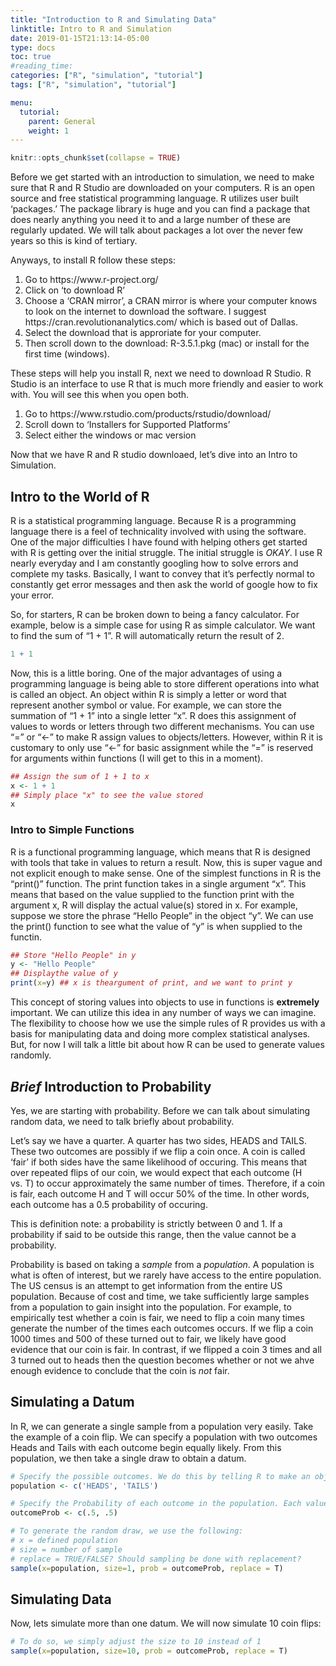 ```yaml
---
title: "Introduction to R and Simulating Data"
linktitle: Intro to R and Simulation
date: 2019-01-15T21:13:14-05:00
type: docs
toc: true
#reading_time: 
categories: ["R", "simulation", "tutorial"]
tags: ["R", "simulation", "tutorial"]

menu:
  tutorial:
    parent: General
    weight: 1
---
```


```r
knitr::opts_chunk$set(collapse = TRUE)
```

Before we get started with an introduction to simulation, we need to make sure that R and R Studio are downloaded on your computers. 
R is an open source and free statistical programming language. 
R utilizes user built 'packages.'
The package library is huge and you can find a package that does nearly anything you need it to and a large number of these are regularly updated. 
We will talk about packages a lot over the never few years so this is kind of tertiary.

Anyways, to install R follow these steps:

1. Go to https://www.r-project.org/
2. Click on 'to download R'
3. Choose a 'CRAN mirror', a CRAN mirror is where your computer knows to look on the internet to download the software. I suggest https://cran.revolutionanalytics.com/ which is based out of Dallas. 
4. Select the download that is approriate for your computer.
5. Then scroll down to the download: R-3.5.1.pkg (mac) or install for the first time (windows).

These steps will help you install R, next we need to download R Studio. 
R Studio is an interface to use R that is much more friendly and easier to work with. 
You will see this when you open both.

1. Go to https://www.rstudio.com/products/rstudio/download/
2. Scroll down to 'Installers for Supported Platforms' 
3. Select either the windows or mac version

Now that we have R and R studio downloaed, let's dive into an Intro to Simulation.

## Intro to the World of R

R is a statistical programming language.
Because R is a programming language there is a feel of technicality involved with using the software.
One of the major difficulties I have found with helping others get started with R is getting over the initial struggle.
The initial struggle is *OKAY*.
I use R nearly everyday and I am constantly googling how to solve errors and complete my tasks. 
Basically, I want to convey that it's perfectly normal to constantly get error messages and then ask the world of google how to fix your error. 

So, for starters, R can be broken down to being a fancy calculator.
For example, below is a simple case for using R as simple calculator.
We want to find the sum of "1 + 1". 
R will automatically return the result of 2.

```r
1 + 1
```

Now, this is a little boring.
One of the major advantages of using a programming language is being able to store different operations into what is called an object.
An object within R is simply a letter or word that represent another symbol or value.
For example, we can store the summation of "1 + 1" into a single letter "x". 
R does this assignment of values to words or letters through two different mechanisms.
You can use "=" or "<-" to make R assign values to objects/letters. 
However, within R it is customary to only use "<-" for basic assignment while the "=" is reserved for arguments within functions (I will get to this in a moment).

```r
## Assign the sum of 1 + 1 to x
x <- 1 + 1
## Simply place "x" to see the value stored
x 
```

### Intro to Simple Functions

R is a functional programming language, which means that R is designed with tools that take in values to return a result.
Now, this is super vague and not explicit enough to make sense. 
One of the simplest functions in R is the "print()" function.
The print function takes in a single argument "x". 
This means that based on the value supplied to the function print with the argument x, R will display the actual value(s) stored in x. 
For example, suppose we store the phrase "Hello People" in the object "y".
We can use the print() function to see what the value of "y" is when supplied to the functin.

```r
## Store "Hello People" in y
y <- "Hello People"
## Displaythe value of y
print(x=y) ## x is theargument of print, and we want to print y
```
 
This concept of storing values into objects to use in functions is **extremely** important. 
We can utilize this idea in any number of ways we can imagine.
The flexibility to choose how we use the simple rules of R provides us with a basis for manipulating data and doing more complex statistical analyses.
But, for now I will talk a little bit about how R can be used to generate values randomly.

## *Brief* Introduction to Probability

Yes, we are starting with probability. 
Before we can talk about simulating random data, we need to talk briefly about probability.

Let's say we have a quarter. 
A quarter has two sides, HEADS and TAILS.
These two outcomes are possibly if we flip a coin once. 
A coin is called 'fair' if both sides have the same likelihood of occuring. 
This means that over repeated flips of our coin, we would expect that each outcome (H vs. T) to occur approximately the same number of times. 
Therefore, if a coin is fair, each outcome H and T will occur 50\% of the time.
In other words, each outcome has a 0.5 probability of occuring.

This is definition note: a probability is strictly between 0 and 1. If a probability if said to be outside this range, then the value cannot be a probability. 

Probability is based on taking a *sample* from a *population*. 
A population is what is often of interest, but we rarely have access to the entire population. 
The US census is an attempt to get information from the entire US population. 
Because of cost and time, we take sufficiently large samples from a population to gain insight into the population.
For example, to empirically test whether a coin is fair, we need to flip a coin many times generate the number of the times each outcomes occurs. 
If we flip a coin 1000 times and 500 of these turned out to fair, we likely have good evidence that our coin is fair. 
In contrast, if we flipped a coin 3 times and all 3 turned out to heads then the question becomes whether or not we ahve enough evidence to conclude that the coin is *not* fair.

## Simulating a Datum

In R, we can generate a single sample from a population very easily. 
Take the example of a coin flip.
We can specify a population with two outcomes Heads and Tails with each outcome begin equally likely.
From this population, we then take a single draw to obtain a datum.

```r

# Specify the possible outcomes. We do this by telling R to make an object with two values inside. This is done by using the command  c(.). Values within the () are stuck together
population <- c('HEADS', 'TAILS')

# Specify the Probability of each outcome in the population. Each value in the c(.) must align with the corresponding outcome in the population object. 
outcomeProb <- c(.5, .5)

# To generate the random draw, we use the following:
# x = defined population
# size = number of sample 
# replace = TRUE/FALSE? Should sampling be done with replacement?
sample(x=population, size=1, prob = outcomeProb, replace = T)

```

## Simulating Data

Now, lets simulate more than one datum. We will now simulate 10 coin flips:

```r
# To do so, we simply adjust the size to 10 instead of 1
sample(x=population, size=10, prob = outcomeProb, replace = T)

```

